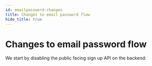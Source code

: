 ```yaml
---
id: emailpassword-changes
title: Changes to email password flow
hide_title: true
---
```




# Changes to email password flow

We start by disabling the public facing sign up API on the backend:

